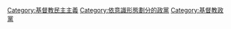 {{catmore}}
{{Commonscat|Christian Democratic parties}}

[[Category:基督教民主主義|Category:基督教民主主義]]
[[Category:依意識形態劃分的政黨|Category:依意識形態劃分的政黨]]
[[Category:基督教政黨|Category:基督教政黨]]
